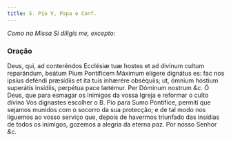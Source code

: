 ```yaml
---
title: S. Pio V, Papa e Conf.
---
```


<em>Como na Missa Si díligis me, excepto:</em>


<LinkCard
  href="/missal/comum/sumospontifices"
  title="Um ou Muitos Sumos Pontífices - Missa Si díligis me"
/>

### Oração

<div class="grid grid-cols-2 gap-5">
  <span class="text-justify">
    Deus, qui, ad conteréndos Ecclésiæ tuæ hostes et ad divínum cultum
    reparándum, beátum Pium Pontíficem Máximum elígere dignátus es: fac nos
    ipsíus deféndi præsídiis et ita tuis inhærére obséquiis; ut, ómnium hóstium
    superátis insídiis, perpétua pace lætémur. Per Dóminum nostrum <em>&c.</em>
  </span>
  <span class="text-justify">
    Ó Deus, que para esmagar os inimigos da vossa Igreja e reformar o culto
    divino Vos dignastes escolher o B. Pio para Sumo Pontífice, permiti que
    sejamos munidos com o socorro da sua protecção; e de tal modo nos liguemos
    ao vosso serviço que, depois de havermos triunfado das insídias de todos os
    inimigos, gozemos a alegria da eterna paz. Por nosso Senhor <em>&c.</em>
  </span>
</div>
